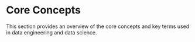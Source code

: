 
# Core Concepts

This section provides an overview of the core concepts and key terms used in data engineering and data science.

<TableOfContents contents={contents} />
